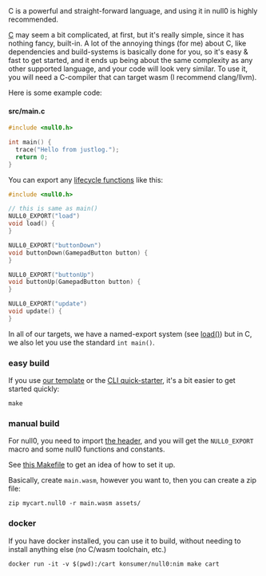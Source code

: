 
<Callout emoji='⚡'>
C is a powerful and straight-forward language, and using it in null0 is highly recommended.
</Callout>

[C](https://en.wikipedia.org/wiki/C_(programming_language)) may seem a bit complicated, at first, but it's really simple, since it has nothing fancy, built-in. A lot of the annoying things (for me) about C, like dependencies and build-systems is basically done for you, so it's easy & fast to get started, and it ends up being about the same complexity as any other supported language, and your code will look very similar. To use it, you will need a C-compiler that can target wasm (I recommend clang/llvm).

Here is some example code:

#### src/main.c
```c
#include <null0.h>

int main() {
  trace("Hello from justlog.");
  return 0;
}
```

You can export any [lifecycle functions](/null0/cart) like this:

```c
#include <null0.h>

// this is same as main()
NULL0_EXPORT("load")
void load() {
}

NULL0_EXPORT("buttonDown")
void buttonDown(GamepadButton button) {
}

NULL0_EXPORT("buttonUp")
void buttonUp(GamepadButton button) {
}

NULL0_EXPORT("update")
void update() {
}
```

In all of our targets, we have a named-export system (see [load()](/null0/cart#load)) but in C, we also let you use the standard `int main()`.


### easy build

If you use [our template](https://github.com/notnullgames/null0-cart-c) or the [CLI quick-starter](../quick), it's a bit easier to get started quickly:

```
make
```

### manual build

For null0, you need to import [the header](https://github.com/notnullgames/null0/blob/main/src/carts/null0.h), and you will get the `NULL0_EXPORT` macro and some null0 functions and constants.

See [this Makefile](https://github.com/notnullgames/null0-cart-c/Makefile) to get an idea of how to set it up.

Basically, create `main.wasm`, however you want to, then you can create a zip file:

```
zip mycart.null0 -r main.wasm assets/
```

### docker

If you have docker installed, you can use it to build, without needing to install anything else (no C/wasm toolchain, etc.)

```
docker run -it -v $(pwd):/cart konsumer/null0:nim make cart
```